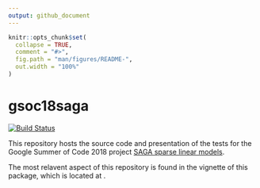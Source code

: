 ```yaml
---
output: github_document
---
```


<!-- README.md is generated from README.Rmd. Please edit that file -->

```r
knitr::opts_chunk$set(
  collapse = TRUE,
  comment = "#>",
  fig.path = "man/figures/README-",
  out.width = "100%"
)
```

# gsoc18saga

[![Build Status](https://travis-ci.org/jolars/gsoc18saga.svg?branch=master)](https://travis-ci.org/jolars/gsoc18saga)

This repository hosts the source code and presentation of the tests
for the Google Summer of Code 2018 project
[SAGA sparse linear models](https://github.com/rstats-gsoc/gsoc2018/wiki/SAGA-sparse-linear-models).

The most relavent aspect of this repository is found in the
vignette of this package, which is located at .
